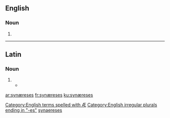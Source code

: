 {{also|synaereses}}
==English==

===Noun===
{{head|en|noun plural form}}

# {{plural of|synæresis|lang=en}}

[[Category:English terms spelled with Æ]]
[[Category:English irregular plurals ending in "-es"]]

----

==Latin==

===Noun===
{{la-noun-form|synæresēs|f}}

# {{alternative typography of|synaeresis|synaeresēs|lang=la}}
#* {{seecites|lang=la}}

[[Category:Latin terms spelled with Æ|synaereses]]

[[ar:synæreses]]
[[fr:synæreses]]
[[ku:synæreses]]